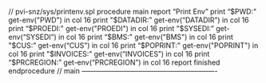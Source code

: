 // pvi-snz/sys/printenv.spl
procedure main
	report "Print Env"
	print
		"$PWD:"
		get-env("PWD")          in col 16
	print
		"$DATADIR:"
		get-env("DATADIR")      in col 16
	print
		"$PROEDI:"
		get-env("PROEDI")       in col 16
	print
		"$SYSEDI:"
		get-env("SYSEDI")       in col 16
	print
		"$BMS:"
		get-env("BMS")          in col 16
	print
		"$CUS:"
		get-env("CUS")          in col 16
	print
		"$POPRINT:"
		get-env("POPRINT")		in col 16
	print
		"$INVOICES:"
		get-env("INVOICES")		in col 16
	print
		"$PRCREGION:"
		get-env("PRCREGION")	in col 16
	report finished
endprocedure // main ----------------------------------------------------------
